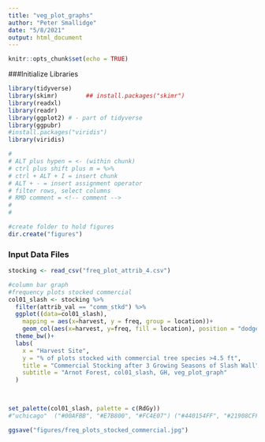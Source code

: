 ```yaml
---
title: "veg_plot_graphs"
author: "Peter Smallidge"
date: "5/8/2021"
output: html_document
---
```


```r
knitr::opts_chunk$set(echo = TRUE)
```


###Initialize Libraries
```r

library(tidyverse)
library(skimr)        ## install.packages("skimr")
library(readxl)
library(readr)
library(ggplot2) # - part of tidyverse
library(ggpubr)
#install.packages("viridis")
library(viridis)

#
# ALT plus hypen = <- (within chunk)
# ctrl plus shift plus m = %>% 
# ctrl + ALT + I = insert chunk
# ALT + - = insert assignment operator
# filter rows, select columns
# RMD comment = <!-- comment -->
# 
# 

#create folder to hold figures
dir.create("figures")

```


### Input Data Files
```r

stocking <- read_csv("freq_plot_attrib_4.csv")

```


```r
#column bar graph
#frequency plots stocked commercial
col01_slash <- stocking %>% 
  filter(attrib_val == "comm_stkd") %>% 
  ggplot((data=col01_slash),
    mapping = aes(x=harvest, y = freq, group = location))+
    geom_col(aes(x=harvest, y=freq, fill = location), position = "dodge")+
  theme_bw()+
  labs(
    x = "Harvest Site",
    y = "% of plots stocked with commercial tree species >4.5 ft",
    title = "Commercial Stocking after 3 Growing Seasons of Slash Wall",
    subtitle = "Arnot Forest, col01_slash, GH, veg_plot_graph"
  ) 


  
set_palette(col01_slash, palette = c(RdGy))  
#"uchicago"  ("#00AFBB", "#E7B800", "#FC4E07") ("#440154FF", "#21908CFF" , "#FDE725FF")

ggsave("figures/freq_plots_stocked_commercial.jpg")
  
  

```



```r


```

